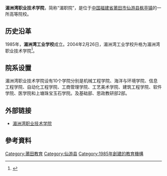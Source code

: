 {{Infobox University |
| Name =湄洲湾职业技术学院
| EnglishName =Meizhouwan Vocational Technology College
| SealImage =
| SealInfo =
| Motto =
| Established =
| Type =
| President =
| President_title_1 =
| President_1 =
| President_title_2 =
| President_2 =
| President_title_3 =
| President_3 =
| President_title_4 =
| President_4 =
| Chancellor =
| Location =[[中华人民共和国|中国]][[福建省|福建省]][[莆田市|莆田市]][[仙游县|仙游县]][[枫亭镇|枫亭镇]]
| Campus =
| AreaTotal =535亩
| Department =
| Faculty =279
| Professor =
| Associate Professor =
| Assistant Professor =
| Lecturer =
| Student =5300多
| Undergraduate =
| Postgraduate =
| 4-year technological program =
| 2-year technological program =
| master =
| phd =
| Affiliations =
| Colors =
| Logo =
| Nickname =
| Celebration = 
| Mascot =
| Website =http://www.fjmzw.com/
}}

'''湄洲湾职业技术学院'''，简称“湄职院”，是位于[[中华人民共和国|中国]][[福建省|福建省]][[莆田市|莆田市]][[仙游县|仙游县]][[枫亭镇|枫亭镇]]的一所高等院校。

== 历史沿革 ==
1985年，'''湄洲湾工业学校'''成立。2004年2月26日，湄洲湾工业学校升格为湄洲湾职业技术学院<ref>{{cite news | first=林文家 | last= | coauthors= | title=记湄洲湾职业技术学院 | date=2004-05-19 | publisher= | url=http://fjnews.66163.com/Fujian_w/dskx/20040519/xs141293.html | work=湄洲日报 | pages= | accessdate=2008-10-31 | language=zh-hans | archive-url=https://web.archive.org/web/20160305015404/http://fjnews.66163.com/Fujian_w/dskx/20040519/xs141293.html | archive-date=2016-03-05 | dead-url=yes }}</ref>。

== 院系设置 ==
湄洲湾职业技术学院设有10个学院分别是机械工程学院、海洋与环境学院、信息工程学院、自动化工程学院、工商管理学院、工艺美术学院、建筑工程学院、软件学院、医学院和上塘珠宝玉石学院。及基础部、思政教研部2部。

==外部链接==
* [https://web.archive.org/web/20081219074019/http://www.fjmzw.com/ 湄洲湾职业技术学院]

==參考資料==
<div class="references-small">
<references />
</div>

{{福建高等院校}}
[[Category:莆田教育|Category:莆田教育]]
[[Category:仙游县|Category:仙游县]]
[[Category:1985年創建的教育機構|Category:1985年創建的教育機構]]